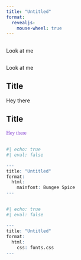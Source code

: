 ```yaml
---
title: "Untitled"
format: 
  revealjs:
    mouse-wheel: true
---
```


## {auto-animate=true}

Look at me

## {auto-animate=true}

::: {.r-fit-text}
Look at me
:::

## Title {auto-animate=true}

Hey there

## Title {auto-animate=true}

::: {style="font-family: Times New Roman; color: #8A49D4"}
Hey there
:::

## {auto-animate=true}

```r
#| echo: true
#| eval: false

---
title: "Untitled"
format: 
  html:                       
    mainfont: Bungee Spice        
---
```
  
## {auto-animate=true}

```r
#| echo: true
#| eval: false

---
title: "Untitled"
format: 
  html:                       
    css: fonts.css        
---
```

